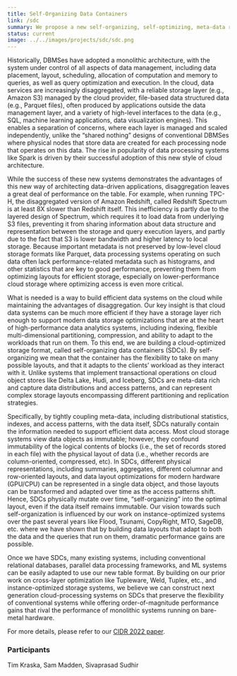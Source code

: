 ```yaml
---
title: Self-Organizing Data Containers
link: /sdc
summary: We propose a new self-organizing, self-optimizing, meta-data rich storage layer for the cloud, called a self-organizing data container (SDC), that enables order-of-magnitude performance improvements in data-intensive applications through instance-optimization, i.e., the adaptation of data representation to exploit both the distribution of the data and the workload operating on it. Unlike existing cloud storage systems like Delta Lake, Apache Iceberg, and Apache Hudi, SDCs capture both data and metadata, like access histories and distributional statistics, and are designed to be flexible enough to encompass a variety of modern high-performance representations for data analytics, including partitioning, replication, indexing, and materialization.
status: current
image: ../../images/projects/sdc/sdc.png
---
```


Historically, DBMSes have adopted a monolithic architecture, with the system under control of all aspects of data management, including data placement, layout, scheduling, allocation of computation and memory to queries, as well as query optimization and execution. In the cloud, data services are increasingly disaggregated, with a reliable storage layer (e.g., Amazon S3) managed by the cloud provider, file-based data structured data (e.g., Parquet files), often produced by applications outside the data management layer, and a variety of high-level interfaces to the data (e.g., SQL, machine learning applications, data visualization engines). This enables a separation of concerns, where each layer is managed and scaled independently, unlike the “shared nothing” designs of conventional DBMSes where physical nodes that store data are created for each processing node that operates on this data. The rise in popularity of data processing systems like Spark is driven by their successful adoption of this new style of cloud architecture.

While the success of these new systems demonstrates the advantages of this new way of architecting data-driven applications, disaggregation leaves a great deal of performance on the table. For example, when running TPC-H, the disaggregated version of Amazon Redshift, called Redshift Spectrum is at least 8X slower than Redshift itself. This inefficiency is partly due to the layered design of Spectrum, which requires it to load data from underlying S3 files, preventing it from sharing information about data structure and representation between the storage and query execution layers, and partly due to the fact that S3 is lower bandwidth and higher latency to local storage.
Because important metadata is not preserved by low-level cloud storage formats like Parquet, data processing systems operating on such data often lack performance-related metadata such as histograms, and other statistics that are key to good performance, preventing them from optimizing layouts for efficient storage, especially on lower-performance cloud storage where optimizing access is even more critical.

What is needed is a way to build efficient data systems on the cloud while maintaining the advantages of disaggregation. Our key insight is that cloud data systems can be much more efficient if they have a storage layer rich enough to support modern data storage optimizations that are at the heart of high-performance data analytics systems, including indexing, flexible multi-dimensional partitioning, compression, and ability to adapt to the workloads that run on them. To this end, we are building a cloud-optimized storage format, called self-organizing data containers (SDCs). By self-organizing we mean that the container has the flexibility to take on many possible layouts, and that it adapts to the clients’ workload as they interact with it. Unlike systems that implement transactional operations on cloud object stores like Delta Lake, Hudi, and Iceberg, SDCs are meta-data rich and capture data distributions and access patterns, and can represent complex storage layouts encompassing different partitioning and replication strategies.

Specifically, by tightly coupling meta-data, including distributional statistics, indexes, and access patterns, with the data itself, SDCs naturally contain the information needed to support efficient data access. Most cloud storage systems view data objects as immutable; however, they confound immutability of the logical contents of blocks (i.e., the set of records stored in each file) with the physical layout of data (i.e., whether records are column-oriented, compressed, etc). In SDCs, different physical representations, including summaries, aggregates, different columnar and row-oriented layouts, and data layout optimizations for modern hardware (GPU/CPU) can be represented in a single data object, and those layouts can be transformed and adapted over time as the access patterns shift. Hence, SDCs physically mutate over time, “self-organizing” into the optimal layout, even if the data itself remains immutable. Our vision towards such self-organization is influenced by our work on instance-optimized systems over the past several years like Flood, Tsunami, CopyRight, MTO, SageDB, etc. where we have shown that by building data layouts that adapt to both the data and the queries that run on them, dramatic performance gains are possible.

Once we have SDCs, many existing systems, including conventional relational databases, parallel data processing frameworks, and ML systems can be easily adapted to use our new table format. By building on our prior work on cross-layer optimization like Tupleware, Weld, Tuplex, etc., and instance-optimized storage systems, we believe we can construct next generation cloud-processing systems on SDCs that preserve the flexibility of conventional systems while offering order-of-magnitude performance gains that rival the performance of monolithic systems running on bare-metal hardware.

For more details, please refer to our [CIDR 2022 paper](https://www.cidrdb.org/cidr2022/papers/p44-madden.pdf).

### Participants
Tim Kraska, Sam Madden, Sivaprasad Sudhir